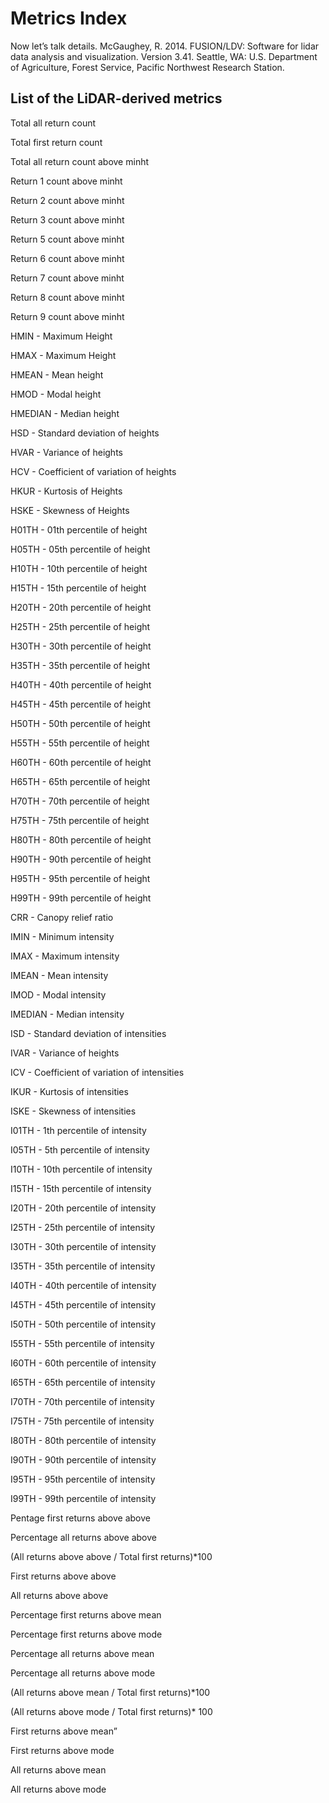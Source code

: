 # Metrics Index

Now let's talk details.
McGaughey, R. 2014. FUSION/LDV: Software for lidar data analysis and visualization. Version 3.41. Seattle, WA: U.S. Department of Agriculture, Forest Service, Pacific Northwest Research Station.

## List of the LiDAR-derived metrics

Total all return count

Total first return count

Total all return count above minht

Return 1 count above minht

Return 2 count above minht

Return 3 count above minht

Return 5 count above minht

Return 6 count above minht

Return 7 count above minht

Return 8 count above minht

Return 9 count above minht

HMIN - Maximum Height

HMAX - Maximum Height

HMEAN - Mean height

HMOD - Modal height

HMEDIAN - Median height

HSD - Standard deviation of heights

HVAR - Variance of heights

HCV - Coefficient of variation of heights

HKUR - Kurtosis of Heights

HSKE - Skewness of Heights

H01TH - 01th percentile of height

H05TH - 05th percentile of height

H10TH - 10th percentile of height

H15TH - 15th percentile of height

H20TH - 20th percentile of height

H25TH - 25th percentile of height

H30TH - 30th percentile of height

H35TH - 35th percentile of height

H40TH - 40th percentile of height

H45TH - 45th percentile of height

H50TH - 50th percentile of height

H55TH - 55th percentile of height

H60TH - 60th percentile of height

H65TH - 65th percentile of height

H70TH - 70th percentile of height

H75TH - 75th percentile of height

H80TH - 80th percentile of height

H90TH - 90th percentile of height

H95TH - 95th percentile of height

H99TH - 99th percentile of height

CRR - Canopy relief ratio

IMIN - Minimum intensity

IMAX - Maximum intensity

IMEAN - Mean intensity

IMOD - Modal intensity

IMEDIAN - Median intensity

ISD - Standard deviation of intensities

IVAR - Variance of heights

ICV - Coefficient of variation of intensities

IKUR - Kurtosis of intensities

ISKE - Skewness of intensities

I01TH - 1th percentile of intensity

I05TH - 5th percentile of intensity

I10TH - 10th percentile of intensity

I15TH - 15th percentile of intensity

I20TH - 20th percentile of intensity

I25TH - 25th percentile of intensity

I30TH - 30th percentile of intensity

I35TH - 35th percentile of intensity

I40TH - 40th percentile of intensity

I45TH - 45th percentile of intensity

I50TH - 50th percentile of intensity

I55TH - 55th percentile of intensity

I60TH - 60th percentile of intensity

I65TH - 65th percentile of intensity

I70TH - 70th percentile of intensity

I75TH - 75th percentile of intensity

I80TH - 80th percentile of intensity

I90TH - 90th percentile of intensity

I95TH - 95th percentile of intensity

I99TH - 99th percentile of intensity

Pentage first returns above above

Percentage all returns above above

(All returns above above / Total first returns)*100

First returns above above

All returns above above

Percentage first returns above mean

Percentage first returns above mode

Percentage all returns above mean

Percentage all returns above mode

(All returns above mean / Total first returns)*100

(All returns above mode / Total first returns)* 100

First returns above mean"

First returns above mode

All returns above mean

All returns above mode